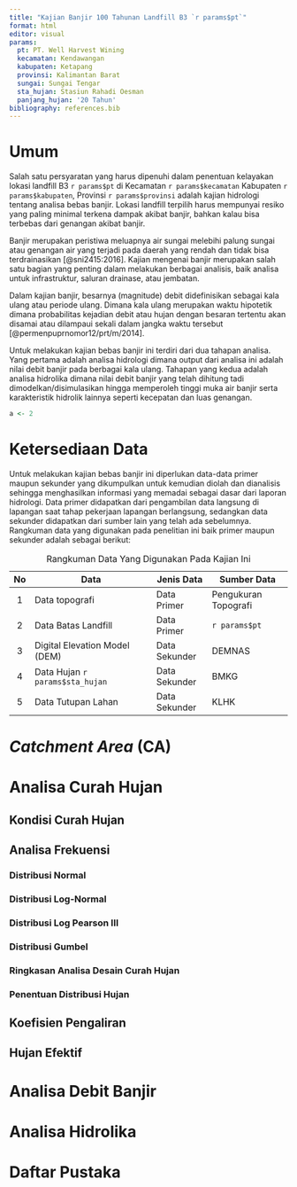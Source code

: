 ```yaml
---
title: "Kajian Banjir 100 Tahunan Landfill B3 `r params$pt`"
format: html
editor: visual
params: 
  pt: PT. Well Harvest Wining
  kecamatan: Kendawangan
  kabupaten: Ketapang
  provinsi: Kalimantan Barat
  sungai: Sungai Tengar
  sta_hujan: Stasiun Rahadi Oesman
  panjang_hujan: '20 Tahun'
bibliography: references.bib
---
```


# Umum

Salah satu persyaratan yang harus dipenuhi dalam penentuan kelayakan lokasi landfill B3 `r params$pt` di Kecamatan `r params$kecamatan` Kabupaten `r params$kabupaten`, Provinsi `r params$provinsi` adalah kajian hidrologi tentang analisa bebas banjir. Lokasi landfill terpilih harus mempunyai resiko yang paling minimal terkena dampak akibat banjir, bahkan kalau bisa terbebas dari genangan akibat banjir.

Banjir merupakan peristiwa meluapnya air sungai melebihi palung sungai atau genangan air yang terjadi pada daerah yang rendah dan tidak bisa terdrainasikan [@sni2415:2016]. Kajian mengenai banjir merupakan salah satu bagian yang penting dalam melakukan berbagai analisis, baik analisa untuk infrastruktur, saluran drainase, atau jembatan.

Dalam kajian banjir, besarnya (magnitude) debit didefinisikan sebagai kala ulang atau periode ulang. Dimana kala ulang merupakan waktu hipotetik dimana probabilitas kejadian debit atau hujan dengan besaran tertentu akan disamai atau dilampaui sekali dalam jangka waktu tersebut [@permenpuprnomor12/prt/m/2014].

Untuk melakukan kajian bebas banjir ini terdiri dari dua tahapan analisa. Yang pertama adalah analisa hidrologi dimana output dari analisa ini adalah nilai debit banjir pada berbagai kala ulang. Tahapan yang kedua adalah analisa hidrolika dimana nilai debit banjir yang telah dihitung tadi dimodelkan/disimulasikan hingga memperoleh tinggi muka air banjir serta karakteristik hidrolik lainnya seperti kecepatan dan luas genangan.

```r
a <- 2
```

# Ketersediaan Data

Untuk melakukan kajian bebas banjir ini diperlukan data-data primer maupun sekunder yang dikumpulkan untuk kemudian diolah dan dianalisis sehingga menghasilkan informasi yang memadai sebagai dasar dari laporan hidrologi. Data primer didapatkan dari pengambilan data langsung di lapangan saat tahap pekerjaan lapangan berlangsung, sedangkan data sekunder didapatkan dari sumber lain yang telah ada sebelumnya. Rangkuman data yang digunakan pada penelitian ini baik primer maupun
sekunder adalah sebagai berikut:

| No  | Data                            | Jenis Data    | Sumber Data          |
|:---:|---------------------------------|---------------|----------------------|
|  1  | Data topografi                  | Data Primer   | Pengukuran Topografi |
|  2  | Data Batas Landfill             | Data Primer   | `r params$pt`        |
|  3  | Digital Elevation Model (DEM)   | Data Sekunder | DEMNAS               |
|  4  | Data Hujan `r params$sta_hujan` | Data Sekunder | BMKG                 |
|  5  | Data Tutupan Lahan              | Data Sekunder | KLHK                 |

: Rangkuman Data Yang Digunakan Pada Kajian Ini

# *Catchment Area* (CA)

# Analisa Curah Hujan

## Kondisi Curah Hujan

## Analisa Frekuensi

### Distribusi Normal

### Distribusi Log-Normal

### Distribusi Log Pearson III

### Distribusi Gumbel

### Ringkasan Analisa Desain Curah Hujan

### Penentuan Distribusi Hujan

## Koefisien Pengaliran

## Hujan Efektif

# Analisa Debit Banjir

# Analisa Hidrolika

# Daftar Pustaka
